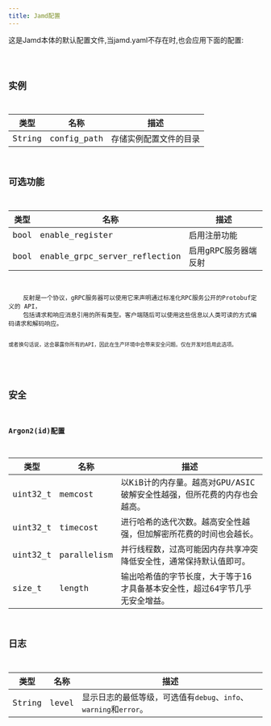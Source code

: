 ```yaml
---
title: Jamd配置
---
```



这是Jamd本体的默认配置文件,当jamd.yaml不存在时,也会应用下面的配置:

<Code code={config} lang="yaml" title="jamd.yaml"/>

## 实例

| 类型     | 名称          | 描述          |
|--------|-------------|-------------|
| String | config_path | 存储实例配置文件的目录 |

## 可选功能

| 类型   | 名称                            | 描述           |
|------|-------------------------------|--------------|
| bool | enable_register               | 启用注册功能       |
| bool | enable_grpc_server_reflection | 启用gRPC服务器端反射 |
<Aside type="caution" title="仅在开发时启用gRPC服务器端反射">
    反射是一个协议，gRPC服务器可以使用它来声明通过标准化RPC服务公开的Protobuf定义的 API，
    包括请求和响应消息引用的所有类型。客户端随后可以使用这些信息以人类可读的方式编码请求和解码响应。

    或者换句话说，这会暴露你所有的API，因此在生产环境中会带来安全问题。仅在开发时启用此选项。
</Aside>

## 安全

### Argon2(id)配置

| 类型       | 名称          | 描述                                        |
|----------|-------------|-------------------------------------------|
| uint32_t | memcost     | 以KiB计的内存量。越高对GPU/ASIC破解安全性越强，但所花费的内存也会越高。 |
| uint32_t | timecost    | 进行哈希的迭代次数。越高安全性越强，但加解密所花费的时间也会越长。         |
| uint32_t | parallelism | 并行线程数，过高可能因内存共享冲突降低安全性，通常保持默认值即可。         |
| size_t   | length      | 输出哈希值的字节长度，大于等于16才具备基本安全性，超过64字节几乎无安全增益。  |

## 日志

| 类型     | 名称    | 描述                                              |
|--------|-------|-------------------------------------------------|
| String | level | 显示日志的最低等级，可选值有`debug`、`info`、`warning`和`error`。 |
